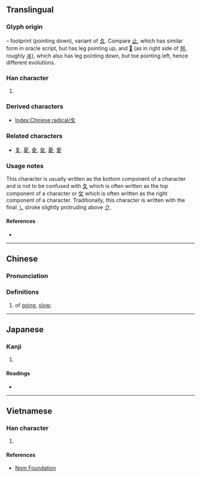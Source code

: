 {{character info/new}}
{{also|夂|攵}}
==Translingual==
{{stroke order|type=animate}}

===Glyph origin===
{{Han etyl}}
{{liushu|p}} – footprint (pointing down), variant of [[夂]]. Compare [[止]], which has similar form in oracle script, but has leg pointing up, and [[𡕒]] (as in right side of [[舛]], roughly [[ヰ]]), which also has leg pointing down, but toe pointing left, hence different evolutions.

===Han character===
{{Han char|rn=35|rad=夊|as=00|sn=3|four=|canj=HE,XXHE}}

# {{mul-kangxi radical-def}}

===Derived characters===
* [[Index:Chinese radical/夊]]

===Related characters===
* [[复]], [[夏]], [[夌]], [[夋]], [[憂]], [[愛]]

===Usage notes===
This character is usually written as the bottom component of a character and is not to be confused with [[夂]] which is often written as the top component of a character or [[攵]] which is often written as the right component of a character. Traditionally, this character is written with the final [[㇏]] stroke slightly protruding above [[ク]].

====References====
* {{Han ref|kx=0245.010|dkj=05708|dj=0485.180|hdz=20867.160|uh=590A|ud=22794}}

----

==Chinese==
{{zh-forms}}

===Pronunciation===
{{zh-pron
|m=suī
|c=seoi1
|h=pfs=soi, sui
|mn=sui
|w=
|mc=2+1
|oc=2+1
|ma=|ma2=
|cat=v
}}

===Definitions===
{{zh-hanzi}}

# of [[go]]ing, [[slow]]; {{zh-alt-form|綏|tr=-}}

----

==Japanese==

===Kanji===
{{ja-kanji|grade=9|rs=夊00}}

# {{defn|lang=ja|sort=夊00}}

====Readings====
* {{ja-readings|on=[[すい]] (sui)|kun=[[すいにょう]] (suinyō)}}

----

==Vietnamese==

===Han character===
{{vi-hantu|[[truy]]|rs=夊00}}

# {{defn|lang=vi|sort=夊00}}

====References====
* [http://nomfoundation.org/common/nom_details.php?codepoint=590a Nom Foundation]

[[Category:CJKV radicals| ]]